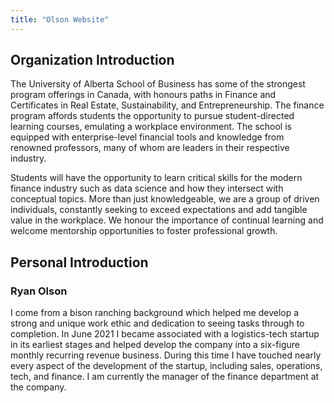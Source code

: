 ```yaml
---
title: "Olson Website"
---
```


## Organization Introduction

  The University of Alberta School of Business has some of the strongest program offerings in Canada, with honours paths in Finance and Certificates in Real Estate, Sustainability, and Entrepreneurship. The finance program affords students the opportunity to pursue student-directed learning courses, emulating a workplace environment. The school is equipped with enterprise-level financial tools and knowledge from renowned professors, many of whom are leaders in their respective industry.
 
  Students will have the opportunity to learn critical skills for the modern finance industry such as data science and how they intersect with conceptual topics. More than just knowledgeable, we are a group of driven individuals, constantly seeking to exceed expectations and add tangible value in the workplace. We honour the importance of continual learning and welcome mentorship opportunities to foster professional growth.

## Personal Introduction

### Ryan Olson
  I come from a bison ranching background which helped me develop a strong and unique work ethic and dedication to seeing tasks through to completion. In June 2021 I became associated with a logistics-tech startup in its earliest stages and helped develop the company into a six-figure monthly recurring revenue business. During this time I have touched nearly every aspect of the development of the startup, including sales, operations, tech, and finance. I am currently the manager of the finance department at the company. 

